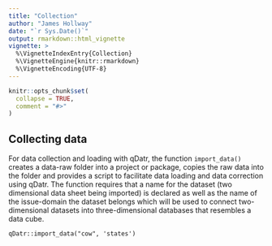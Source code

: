 ```yaml
---
title: "Collection"
author: "James Hollway"
date: "`r Sys.Date()`"
output: rmarkdown::html_vignette
vignette: >
  %\VignetteIndexEntry{Collection}
  %\VignetteEngine{knitr::rmarkdown}
  %\VignetteEncoding{UTF-8}
---
```


```r
knitr::opts_chunk$set(
  collapse = TRUE,
  comment = "#>"
)
```

## Collecting data 

For data collection and loading with qDatr, the function `import_data()` creates a data-raw folder into a project or package, copies the raw data into the folder and provides a script to facilitate data loading and data correction using qDatr. 
The function requires that a name for the dataset (two dimensional data sheet being imported) is declared as well as the name of the issue-domain the dataset belongs which will be used to connect two-dimensional datasets into three-dimensional databases that resembles a data cube.

```
qDatr::import_data("cow", 'states')
```

